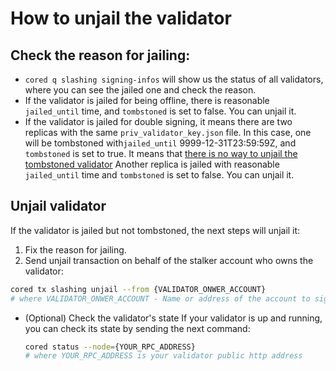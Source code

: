 # How to unjail the validator

## Check the reason for jailing:
- `cored q slashing signing-infos`  will show us the status of all validators,
  where you can see the jailed one and check the reason.
- If the validator is jailed for being offline, there is reasonable `jailed_until`  time, and `tombstoned`  is set to false. You can unjail it.
- If the validator is jailed for double signing, it means there are two replicas with the same `priv_validator_key.json` file.
  In this case, one will be tombstoned with`jailed_until` 9999-12-31T23:59:59Z, and `tombstoned`  is set to true.
  It means that <a className="text-[#24D494] font-bold" href="https://forum.cosmos.network/t/can-i-unjail-validator-who-jailed-by-doublesign/7830" target="_blank">there is no way to unjail the tombstoned validator</a>
  Another replica is jailed with reasonable `jailed_until`  time and `tombstoned`  is set to false. You can unjail it.

## Unjail validator
If the validator is jailed but not tombstoned, the next steps will unjail it:
1. Fix the reason for jailing.
2. Send unjail transaction on behalf of the stalker account who owns the validator:
  ```bash
  cored tx slashing unjail --from {VALIDATOR_ONWER_ACCOUNT}
  # where VALIDATOR_ONWER_ACCOUNT - Name or address of the account to sign the transaction
  ```

* (Optional) Check the validator's state
  If your validator is up and running, you can check its state by sending the next command:
    ```bash
    cored status --node={YOUR_RPC_ADDRESS}
    # where YOUR_RPC_ADDRESS is your validator public http address
    ```
